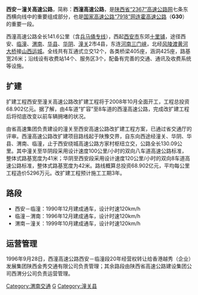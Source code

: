 {{中国高速公路信息框
| 编号 = G30
| 名称 = 西安－潼关高速公路
| 地圖 = 
| 路線簡稱 = 西潼
| 最近通車日期 = 1999年10月
| 规划总里程 = 130.09
| 起點 = [[西安绕城高速|西安绕城高速]]方家村立交
| 終點 = [[渭南市|渭南市]][[潼关县|潼关县]]（陕豫界）
| 出口處數 = 
| 服务区数 = 3
}}
'''西安－潼关高速公路'''，简称：'''西潼高速公路'''，是[[陕西省|陕西省]][[陕西高速公路|“2367”高速公路网]]七条东西横向线中的重要组成部分，也是[[中国国家高速公路网|国家高速公路“7918”网]][[连霍高速公路|连霍高速公路]]（'''G30'''）的重要一段。

西潼高速公路全长141.6公里（含[[兵马俑专线|兵马俑专线]]），西起[[西安市|西安市]]东郊[[十里铺|十里铺]]，途径西安、[[临潼|临潼]]、[[渭南|渭南]]、[[华县|华县]]、[[华阴|华阴]]、[[潼关|潼关]]2市4县，东连[[河南|河南]][[三门峡|三门峡]]，北经[[风陵渡黄河大桥|风陵渡黄河大桥]]接[[山西|山西]][[运城|运城]]。全线共有互通式立交12个，各类桥梁405座，涵洞425座，路基宽26米；沿线设有收费站14个、服务区3个，配备有完善的交通、通讯及收费系统等设施。

==扩建==
扩建工程西安至潼关高速公路改扩建工程将于2008年10月全面开工，工程总投资68.902亿元。据了解，由4车道“扩容”至8车道的西潼高速公路，完成改扩建工程后将彻底改变以前车辆拥堵的状况。

由省高速集团负责建设的潼关至西安高速公路改扩建工程方案，已通过省交通厅的评审。西潼高速公路改扩建项目路线起于陕豫交界，自东向西途经潼关、华阴、华县、渭南、临潼，止于西安绕城高速公路方家村枢纽立交，公路全长130.09公里。其中潼关至华阴段采用设计速度100公里/小时的双向八车道高速公路标准，整体式路基宽度为41米；华阴至西安段采用设计速度120公里/小时的双向8车道高速公路标准，整体式路基宽度为42米。路线概算总投资68.902亿元，平均每公里工程造价5296万元。改扩建工程预计施工工期3年。

== 路段 ==

* 西安－临潼：1990年12月建成通车，设计时速120km/h
* 临潼－渭南：1996年12月建成通车，设计时速120km/h
* 渭南－潼关：1999年10月建成通车，设计时速120km/h

== 运营管理 ==
1996年9月28日，西潼高速公路西安－临潼段20年经营权转让给香港越秀（企业）发展集团陕西金秀交通有限公司负责管理；其余路段由陕西省高速公路建设集团公司西渭分公司负责运营管理。

{{陕西高速公路}}

[[Category:渭南交通|Category:渭南交通]]
[[Category:西安市高速公路|G]]
[[Category:潼关县|Category:潼关县]]
